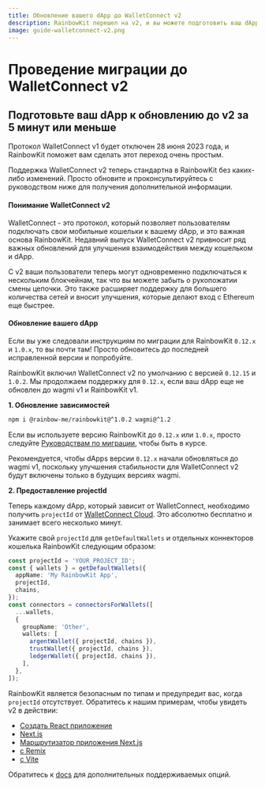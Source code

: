 ```yaml
---
title: Обновление вашего dApp до WalletConnect v2
description: RainbowKit перешел на v2, и вы можете подготовить ваш dApp за 5 минут или меньше
image: guide-walletconnect-v2.png
---
```


# Проведение миграции до WalletConnect v2

## Подготовьте ваш dApp к обновлению до v2 за 5 минут или меньше

Протокол WalletConnect v1 будет отключен 28 июня 2023 года, и RainbowKit поможет вам сделать этот переход очень простым.

Поддержка WalletConnect v2 теперь стандартна в RainbowKit без каких-либо изменений. Просто обновите и проконсультируйтесь с руководством ниже для получения дополнительной информации.

#### Понимание WalletConnect v2

WalletConnect - это протокол, который позволяет пользователям подключать свои мобильные кошельки к вашему dApp, и это важная основа RainbowKit. Недавний выпуск WalletConnect v2 привносит ряд важных обновлений для улучшения взаимодействия между кошельком и dApp.

С v2 ваши пользователи теперь могут одновременно подключаться к нескольким блокчейнам, так что вы можете забыть о рукопожатии смены цепочки. Это также расширяет поддержку для большего количества сетей и вносит улучшения, которые делают вход с Ethereum еще быстрее.

#### Обновление вашего dApp

Если вы уже следовали инструкциям по миграции для RainbowKit `0.12.x` и `1.0.x`, то вы почти там! Просто обновитесь до последней исправленной версии и попробуйте.

RainbowKit включил WalletConnect v2 по умолчанию с версией `0.12.15` и `1.0.2`. Мы продолжаем поддержку для `0.12.x`, если ваш dApp еще не обновлен до wagmi v1 и RainbowKit v1.

**1. Обновление зависимостей**

```bash
npm i @rainbow-me/rainbowkit@^1.0.2 wagmi@^1.2
```

Если вы используете версию RainbowKit до `0.12.x` или `1.0.x`, просто следуйте [Руководствам по миграции](/docs/migration-guide), чтобы быть в курсе.

Рекомендуется, чтобы dApps версии `0.12.x` начали обновляться до wagmi v1, поскольку улучшения стабильности для WalletConnect v2 будут включены только в будущих версиях wagmi.

**2. Предоставление projectId**

Теперь каждому dApp, который зависит от WalletConnect, необходимо получить `projectId` от [WalletConnect Cloud](https://cloud.walletconnect.com/). Это абсолютно бесплатно и занимает всего несколько минут.

Укажите свой `projectId` для `getDefaultWallets` и отдельных коннекторов кошелька RainbowKit следующим образом:

```ts
const projectId = 'YOUR_PROJECT_ID';
const { wallets } = getDefaultWallets({
  appName: 'My RainbowKit App',
  projectId,
  chains,
});
const connectors = connectorsForWallets([
  ...wallets,
  {
    groupName: 'Other',
    wallets: [
      argentWallet({ projectId, chains }),
      trustWallet({ projectId, chains }),
      ledgerWallet({ projectId, chains }),
    ],
  },
]);
```

RainbowKit является безопасным по типам и предупредит вас, когда `projectId` отсутствует. Обратитесь к нашим примерам, чтобы увидеть v2 в действии:

- [Создать React приложение](https://codesandbox.io/p/sandbox/github/rainbow-me/rainbowkit/tree/main/examples/with-create-react-app)
- [Next.js](https://codesandbox.io/p/sandbox/github/rainbow-me/rainbowkit/tree/main/examples/with-next)
- [Маршрутизатор приложения Next.js](https://codesandbox.io/p/sandbox/github/rainbow-me/rainbowkit/tree/main/examples/with-next-app)
- [с Remix](https://codesandbox.io/p/sandbox/github/rainbow-me/rainbowkit/tree/main/examples/with-remix)
- [с Vite](https://codesandbox.io/p/sandbox/github/rainbow-me/rainbowkit/tree/main/examples/with-vite)

Обратитесь к [docs](https://www.rainbowkit.com/docs/custom-wallet-list#walletconnect) для дополнительных поддерживаемых опций.

